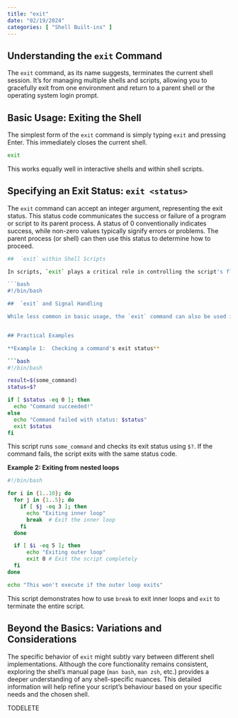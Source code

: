 ```yaml
---
title: "exit"
date: "02/19/2024"
categories: [ "Shell Built-ins" ]
---
```

## Understanding the `exit` Command

The `exit` command, as its name suggests, terminates the current shell session. It's for managing multiple shells and scripts, allowing you to gracefully exit from one environment and return to a parent shell or the operating system login prompt.


## Basic Usage: Exiting the Shell

The simplest form of the `exit` command is simply typing `exit` and pressing Enter. This immediately closes the current shell.

```bash
exit
```

This works equally well in interactive shells and within shell scripts.


## Specifying an Exit Status: `exit <status>`

The `exit` command can accept an integer argument, representing the exit status.  This status code communicates the success or failure of a program or script to its parent process. A status of 0 conventionally indicates success, while non-zero values typically signify errors or problems.  The parent process (or shell) can then use this status to determine how to proceed.

```bash
##  `exit` within Shell Scripts

In scripts, `exit` plays a critical role in controlling the script's flow and communicating its outcome.  Consider this example:

```bash
#!/bin/bash

##  `exit` and Signal Handling

While less common in basic usage, the `exit` command can also be used in conjunction with signal handling. This is a more advanced topic typically used in complex scripts. However, understanding how `exit` might interact with signals offers a complete picture.


## Practical Examples

**Example 1:  Checking a command's exit status**

```bash
#!/bin/bash

result=$(some_command)
status=$?

if [ $status -eq 0 ]; then
  echo "Command succeeded!"
else
  echo "Command failed with status: $status"
  exit $status
fi
```

This script runs `some_command` and checks its exit status using `$?`.  If the command fails, the script exits with the same status code.

**Example 2:  Exiting from nested loops**

```bash
#!/bin/bash

for i in {1..10}; do
  for j in {1..5}; do
    if [ $j -eq 3 ]; then
      echo "Exiting inner loop"
      break  # Exit the inner loop
    fi
  done

  if [ $i -eq 5 ]; then
      echo "Exiting outer loop"
      exit 0 # Exit the script completely
  fi
done

echo "This won't execute if the outer loop exits"
```

This script demonstrates how to use `break` to exit inner loops and `exit` to terminate the entire script.


##  Beyond the Basics:  Variations and Considerations


The specific behavior of `exit` might subtly vary between different shell implementations. Although the core functionality remains consistent, exploring the shell's manual page (`man bash`, `man zsh`, etc.) provides a deeper understanding of any shell-specific nuances.  This detailed information will help refine your script's behaviour based on your specific needs and the chosen shell.

TODELETE